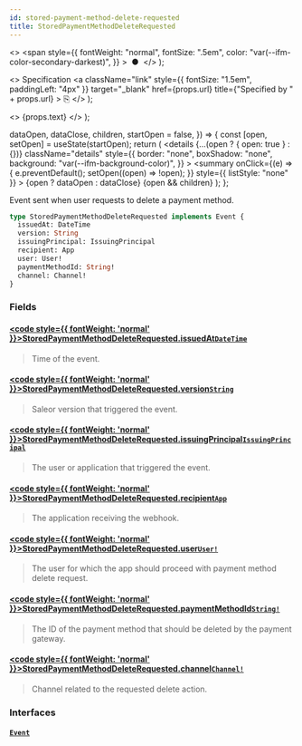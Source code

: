 ```yaml
---
id: stored-payment-method-delete-requested
title: StoredPaymentMethodDeleteRequested
---
```


  <>
    <span
      style={{
        fontWeight: "normal",
        fontSize: ".5em",
        color: "var(--ifm-color-secondary-darkest)",
      }}
    >
      &nbsp;●&nbsp;
    </span>
  </>
);

  <>
    Specification
    <a
      className="link"
      style={{ fontSize: "1.5em", paddingLeft: "4px" }}
      target="\_blank"
      href={props.url}
      title={"Specified by " + props.url}
    >
      ⎘
    </a>
  </>
);

  <>
    <span className={props.class}>{props.text}</span>
  </>
);


  dataOpen,
  dataClose,
  children,
  startOpen = false,
}) => {
  const [open, setOpen] = useState(startOpen);
  return (
    <details
      {...(open ? { open: true } : {})}
      className="details"
      style={{
        border: "none",
        boxShadow: "none",
        background: "var(--ifm-background-color)",
      }}
    >
      <summary
        onClick={(e) => {
          e.preventDefault();
          setOpen((open) => !open);
        }}
        style={{ listStyle: "none" }}
      >
        {open ? dataOpen : dataClose}
      </summary>
      {open && children}
    </details>
  );
};

Event sent when user requests to delete a payment method.

<Badge text="Added in Saleor 3.16" class="secondary margin-bottom--sm" />

<FeaturePreview />

```graphql
type StoredPaymentMethodDeleteRequested implements Event {
  issuedAt: DateTime
  version: String
  issuingPrincipal: IssuingPrincipal
  recipient: App
  user: User!
  paymentMethodId: String!
  channel: Channel!
}
```

### Fields

#### [<code style={{ fontWeight: 'normal' }}>StoredPaymentMethodDeleteRequested.<b>issuedAt</b></code>](#)<Bullet />[`DateTime`](../../../api-reference/miscellaneous/scalars/date-time) <Badge class="badge badge--secondary" text="scalar"/> <Badge class="badge badge--secondary" text="miscellaneous"/>

> Time of the event.

#### [<code style={{ fontWeight: 'normal' }}>StoredPaymentMethodDeleteRequested.<b>version</b></code>](#)<Bullet />[`String`](../../../api-reference/miscellaneous/scalars/string) <Badge class="badge badge--secondary" text="scalar"/> <Badge class="badge badge--secondary" text="miscellaneous"/>

> Saleor version that triggered the event.

#### [<code style={{ fontWeight: 'normal' }}>StoredPaymentMethodDeleteRequested.<b>issuingPrincipal</b></code>](#)<Bullet />[`IssuingPrincipal`](../../../api-reference/miscellaneous/unions/issuing-principal) <Badge class="badge badge--secondary" text="union"/> <Badge class="badge badge--secondary" text="miscellaneous"/>

> The user or application that triggered the event.

#### [<code style={{ fontWeight: 'normal' }}>StoredPaymentMethodDeleteRequested.<b>recipient</b></code>](#)<Bullet />[`App`](../../../api-reference/apps/objects/app) <Badge class="badge badge--secondary" text="object"/> <Badge class="badge badge--secondary" text="apps"/>

> The application receiving the webhook.

#### [<code style={{ fontWeight: 'normal' }}>StoredPaymentMethodDeleteRequested.<b>user</b></code>](#)<Bullet />[`User!`](../../../api-reference/users/objects/user) <Badge class="badge badge--secondary" text="non-null"/> <Badge class="badge badge--secondary" text="object"/> <Badge class="badge badge--secondary" text="users"/>

> The user for which the app should proceed with payment method delete request.

#### [<code style={{ fontWeight: 'normal' }}>StoredPaymentMethodDeleteRequested.<b>paymentMethodId</b></code>](#)<Bullet />[`String!`](../../../api-reference/miscellaneous/scalars/string) <Badge class="badge badge--secondary" text="non-null"/> <Badge class="badge badge--secondary" text="scalar"/> <Badge class="badge badge--secondary" text="miscellaneous"/>

> The ID of the payment method that should be deleted by the payment gateway.

#### [<code style={{ fontWeight: 'normal' }}>StoredPaymentMethodDeleteRequested.<b>channel</b></code>](#)<Bullet />[`Channel!`](../../../api-reference/channels/objects/channel) <Badge class="badge badge--secondary" text="non-null"/> <Badge class="badge badge--secondary" text="object"/> <Badge class="badge badge--secondary" text="channels"/>

> Channel related to the requested delete action.

### Interfaces

#### [`Event`](../../../api-reference/miscellaneous/interfaces/event) <Badge class="badge badge--secondary" text="interface"/> <Badge class="badge badge--secondary" text="miscellaneous"/>

>

